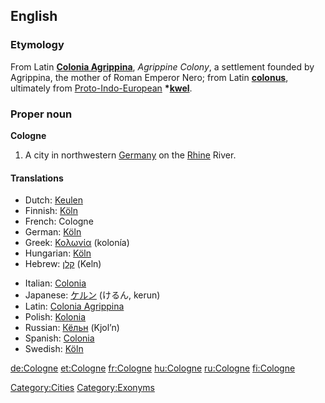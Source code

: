 {{see|cologne}}
==English==
{{wikipedia}}

===Etymology===
From Latin '''[[Colonia Agrippina]]''', ''Agrippine Colony'', a settlement founded by Agrippina, the mother of Roman Emperor Nero; from Latin '''[[colonus]]''', ultimately from [[Proto-Indo-European]] '''*[[kwel]]'''.

===Proper noun===
'''Cologne'''

# A city in northwestern [[Germany]] on the [[Rhine]] River.

====Translations====
{{top}}
*Dutch: [[Keulen]] {{n}}
*Finnish: [[Köln]]
*French: Cologne
*German: [[Köln]] {{n}}
*Greek: [[Κολωνία]] (kolonía) {{f}}
*Hungarian: [[Köln]]
*Hebrew: [[קלן]] (Keln)
{{mid}}
*Italian: [[Colonia]] {{f}}
*Japanese: [[ケルン]] (けるん, kerun)
*Latin: [[Colonia Agrippina]] {{f}}
*Polish: [[Kolonia]] {{f}}
*Russian: [[Кёльн]] (Kjol’n) {{m}}
*Spanish: [[Colonia]] {{f}}
*Swedish: [[Köln]] {{c}}
{{bottom}}

[[Category:Cities]]
[[Category:Exonyms]]

[[de:Cologne]]
[[et:Cologne]]
[[fr:Cologne]]
[[hu:Cologne]]
[[ru:Cologne]]
[[fi:Cologne]]